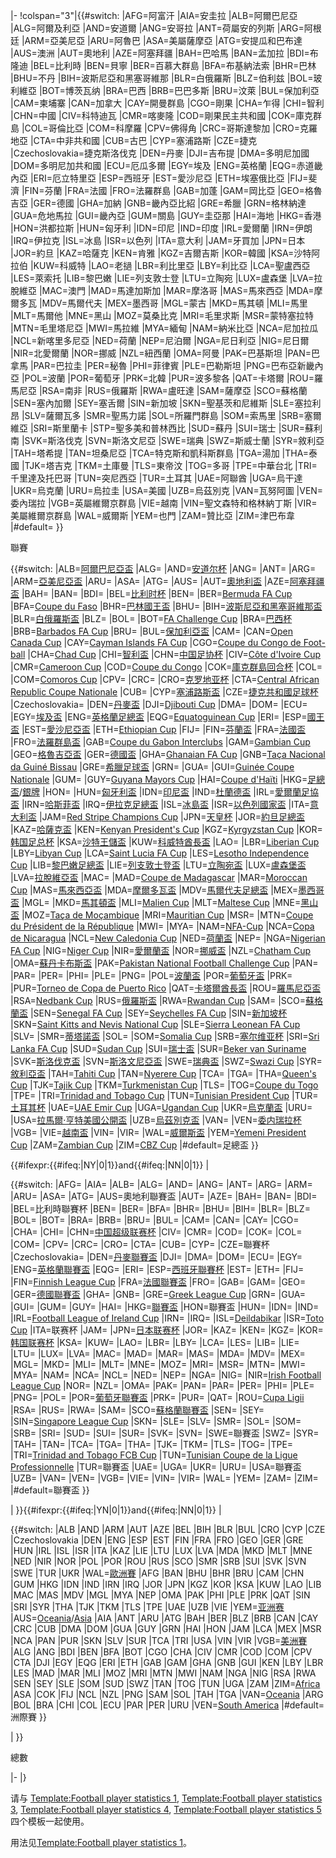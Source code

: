 {{Football player statistics 1}}
<onlyinclude>|-
!colspan="3"|{{#switch:{{{1}}}
|AFG=阿富汗
|AIA=安圭拉
|ALB=阿爾巴尼亞
|ALG=阿爾及利亞
|AND=安道爾
|ANG=安哥拉
|ANT=荷屬安的列斯
|ARG=阿根廷
|ARM=亞美尼亞
|ARU=阿魯巴
|ASA=美屬薩摩亞
|ATG=安提瓜和巴布達
|AUS=澳洲
|AUT=奧地利
|AZE=阿塞拜疆
|BAH=巴哈馬
|BAN=孟加拉
|BDI=布隆迪
|BEL=比利時
|BEN=貝寧
|BER=百慕大群島
|BFA=布基納法索
|BHR=巴林
|BHU=不丹
|BIH=波斯尼亞和黑塞哥維那
|BLR=白俄羅斯
|BLZ=伯利兹
|BOL=玻利維亞
|BOT=博茨瓦纳
|BRA=巴西 
|BRB=巴巴多斯
|BRU=汶萊
|BUL=保加利亞
|CAM=柬埔寨
|CAN=加拿大
|CAY=開曼群島
|CGO=剛果
|CHA=乍得
|CHI=智利
|CHN=中國
|CIV=科特迪瓦
|CMR=喀麥隆
|COD=剛果民主共和國
|COK=庫克群島
|COL=哥倫比亞
|COM=科摩羅
|CPV=佛得角
|CRC=哥斯達黎加
|CRO=克羅地亞
|CTA=中非共和國
|CUB=古巴
|CYP=塞浦路斯
|CZE=捷克
|Czechoslovakia=捷克斯洛伐克
|DEN=丹麥
|DJI=吉布提
|DMA=多明尼加國
|DOM=多明尼加共和國
|ECU=厄瓜多爾
|EGY=埃及
|ENG=英格蘭
|EQG=赤道畿內亞
|ERI=厄立特里亞
|ESP=西班牙
|EST=愛沙尼亞
|ETH=埃塞俄比亞
|FIJ=斐濟
|FIN=芬蘭
|FRA=法國
|FRO=法羅群島
|GAB=加蓬
|GAM=岡比亞
|GEO=格魯吉亞
|GER=德國
|GHA=加納
|GNB=畿內亞比紹
|GRE=希臘
|GRN=格林納達
|GUA=危地馬拉
|GUI=畿內亞
|GUM=關島
|GUY=圭亞那
|HAI=海地
|HKG=香港
|HON=洪都拉斯
|HUN=匈牙利
|IDN=印尼
|IND=印度
|IRL=愛爾蘭
|IRN=伊朗
|IRQ=伊拉克
|ISL=冰島
|ISR=以色列
|ITA=意大利
|JAM=牙買加
|JPN=日本
|JOR=約旦
|KAZ=哈薩克
|KEN=肯雅
|KGZ=吉爾吉斯
|KOR=韓國
|KSA=沙特阿拉伯
|KUW=科威特
|LAO=老撾
|LBR=利比里亞
|LBY=利比亞
|LCA=聖盧西亞
|LES=萊索托
|LIB=黎巴嫩
|LIE=列支敦士登
|LTU=立陶宛
|LUX=盧森堡
|LVA=拉脫維亞
|MAC=澳門
|MAD=馬達加斯加
|MAR=摩洛哥
|MAS=馬來西亞
|MDA=摩爾多瓦
|MDV=馬爾代夫
|MEX=墨西哥
|MGL=蒙古
|MKD=馬其頓
|MLI=馬里
|MLT=馬爾他
|MNE=黑山
|MOZ=莫桑比克
|MRI=毛里求斯
|MSR=蒙特塞拉特
|MTN=毛里塔尼亞
|MWI=馬拉維
|MYA=緬甸
|NAM=納米比亞
|NCA=尼加拉瓜
|NCL=新喀里多尼亞
|NED=荷蘭
|NEP=尼泊爾
|NGA=尼日利亞
|NIG=尼日爾
|NIR=北愛爾蘭
|NOR=挪威
|NZL=紐西蘭
|OMA=阿曼
|PAK=巴基斯坦
|PAN=巴拿馬
|PAR=巴拉圭
|PER=秘魯
|PHI=菲律賓
|PLE=巴勒斯坦
|PNG=巴布亞新畿內亞
|POL=波蘭
|POR=葡萄牙
|PRK=北韓
|PUR=波多黎各
|QAT=卡塔爾
|ROU=羅馬尼亞 	
|RSA=南非
|RUS=俄羅斯
|RWA=盧旺達
|SAM=薩摩亞
|SCO=蘇格蘭
|SEN=塞內加爾
|SEY=塞舌爾
|SIN=新加坡
|SKN=聖基茨和尼維斯
|SLE=塞拉利昂
|SLV=薩爾瓦多
|SMR=聖馬力諾
|SOL=所羅門群島
|SOM=索馬里
|SRB=塞爾維亞
|SRI=斯里蘭卡
|STP=聖多美和普林西比 
|SUD=蘇丹
|SUI=瑞士
|SUR=蘇利南
|SVK=斯洛伐克
|SVN=斯洛文尼亞
|SWE=瑞典
|SWZ=斯威士蘭
|SYR=敘利亞
|TAH=塔希提
|TAN=坦桑尼亞
|TCA=特克斯和凱科斯群島
|TGA=湯加
|THA=泰國
|TJK=塔吉克
|TKM=土庫曼
|TLS=東帝汶
|TOG=多哥
|TPE=中華台北
|TRI=千里達及托巴哥
|TUN=突尼西亞
|TUR=土耳其
|UAE=阿聯酋
|UGA=烏干達
|UKR=烏克蘭
|URU=烏拉圭
|USA=美國
|UZB=烏茲別克
|VAN=瓦努阿圖
|VEN=委內瑞拉
|VGB=英屬維爾京群島
|VIE=越南
|VIN=聖文森特和格林納丁斯
|VIR=美屬維爾京群島
|WAL=威爾斯
|YEM=也門
|ZAM=贊比亞
|ZIM=津巴布韋
|#default={{{1|國家}}}
}}
<th colspan="2">聯賽</th><th colspan="2">{{#switch:{{{1}}}
|ALB=[[阿爾巴尼亞盃]]
|ALG={{le|阿尔及利亚杯|Algerian Cup}}
|AND=[[安道尔杯]]
|ANG={{le|安哥拉杯|Taça de Angola}}
|ANT=
|ARG=
|ARM=[[亞美尼亞盃]]
|ARU=
|ASA=
|ATG=
|AUS=
|AUT=[[奧地利盃]]
|AZE=[[阿塞拜疆盃]]
|BAH={{le|大巴哈马足协杯|Grand Bahama FA Cup}}
|BAN={{le|孟加拉联合会杯|Bangladesh Federation Cup}}
|BDI={{le|布隆迪杯|Burundian Cup}}
|BEL=[[比利时杯]]
|BEN={{le|贝宁杯|Benin Cup}}
|BER=[[Bermuda FA Cup]]
|BFA=[[Coupe du Faso]]
|BHR=[[巴林國王盃]]
|BHU=
|BIH=[[波斯尼亞和黑塞哥維那盃]]
|BLR=[[白俄羅斯盃]]
|BLZ=
|BOL=
|BOT=[[FA Challenge Cup (Botswana)|FA Challenge Cup]]
|BRA=[[巴西杯]]
|BRB=[[Barbados FA Cup]]
|BRU=
|BUL=[[保加利亞盃]]
|CAM=
|CAN=[[Open Canada Cup]]
|CAY=[[Cayman Islands FA Cup]]
|CGO=[[Coupe du Congo de Foot-ball]]
|CHA=[[Chad Cup]]
|CHI=[[智利盃]]
|CHN=[[中国足协杯]]
|CIV=[[Côte d'Ivoire Cup]]
|CMR=[[Cameroon Cup]]
|COD=[[Coupe du Congo]]
|COK=[[庫克群島回合杯]]
|COL=
|COM=[[Comoros Cup]]
|CPV=
|CRC=
|CRO=[[克罗地亚杯]]
|CTA=[[Central African Republic Coupe Nationale]]
|CUB=
|CYP=[[塞浦路斯盃]]
|CZE=[[捷克共和國足球杯]]
|Czechoslovakia=
|DEN=[[丹麥盃]]
|DJI=[[Djibouti Cup]]
|DMA=
|DOM=
|ECU=
|EGY=[[埃及盃]]
|ENG=[[英格蘭足總盃]]
|EQG=[[Equatoguinean Cup]]
|ERI=
|ESP=[[國王盃]]
|EST=[[愛沙尼亞盃]]
|ETH=[[Ethiopian Cup]]
|FIJ=
|FIN=[[芬蘭盃]]
|FRA=[[法國盃]]
|FRO=[[法羅群島盃]]
|GAB=[[Coupe du Gabon Interclubs]]
|GAM=[[Gambian Cup]]
|GEO=[[格魯吉亞盃]]
|GER=[[德國盃]]
|GHA=[[Ghanaian FA Cup]]
|GNB=[[Taça Nacional da Guiné Bissau]]
|GRE=[[希臘足球盃]]
|GRN=
|GUA=
|GUI=[[Guinée Coupe Nationale]]
|GUM=
|GUY=[[Guyana Mayors Cup]]
|HAI=[[Coupe d'Haïti]]
|HKG=[[香港足總盃|足總盃]]/[[香港高級組銀牌|銀牌]]
|HON={{le|洪都拉斯杯|Honduran Cup}}
|HUN=[[匈牙利盃]]
|IDN=[[印尼盃]]
|IND=[[杜蘭德盃]]
|IRL=[[愛爾蘭足協盃]]
|IRN=[[哈斯菲盃]]
|IRQ=[[伊拉克足總盃]]
|ISL=[[冰島盃]]
|ISR=[[以色列國家盃]]
|ITA=[[意大利盃]]
|JAM=[[Red Stripe Champions Cup]]
|JPN=[[天皇杯]]
|JOR=[[約旦足總盃]]
|KAZ=[[哈薩克盃]]
|KEN=[[Kenyan President's Cup]]
|KGZ=[[Kyrgyzstan Cup]]
|KOR=[[韩国足总杯]]
|KSA=[[沙特王儲盃]]
|KUW=[[科威特酋長盃]]
|LAO=
|LBR=[[Liberian Cup]]
|LBY=[[Libyan Cup]]
|LCA=[[Saint Lucia FA Cup]]
|LES=[[Lesotho Independence Cup]]
|LIB=[[黎巴嫩足總盃]]
|LIE=[[列支敦士登盃]]
|LTU=[[立陶宛盃]]
|LUX=[[盧森堡盃]]
|LVA=[[拉脫維亞盃]]
|MAC=
|MAD=[[Coupe de Madagascar]]
|MAR=[[Moroccan Cup]]
|MAS=[[馬來西亞盃]]
|MDA=[[摩爾多瓦盃]]
|MDV=[[馬爾代夫足總盃]]
|MEX=[[墨西哥盃]]
|MGL=
|MKD=[[馬其頓盃]]
|MLI=[[Malien Cup]]
|MLT=[[Maltese Cup]]
|MNE=[[黑山盃]]
|MOZ=[[Taça de Moçambique]]
|MRI=[[Mauritian Cup]]
|MSR=
|MTN=[[Coupe du Président de la République]]
|MWI=
|MYA=
|NAM=[[NFA-Cup]]
|NCA=[[Copa de Nicaragua]]
|NCL=[[New Caledonia Cup]]
|NED=[[荷蘭盃]]
|NEP=
|NGA=[[Nigerian FA Cup]]
|NIG=[[Niger Cup]]
|NIR=[[愛爾蘭盃]]
|NOR=[[挪威盃]]
|NZL=[[Chatham Cup]]
|OMA=[[蘇丹卡布斯盃]]
|PAK=[[Pakistan National Football Challenge Cup]]
|PAN=
|PAR=
|PER=
|PHI=
|PLE=
|PNG=
|POL=[[波蘭盃]]
|POR=[[葡萄牙盃]]
|PRK=
|PUR=[[Torneo de Copa de Puerto Rico]]
|QAT=[[卡塔爾酋長盃]]
|ROU=[[羅馬尼亞盃]]
|RSA=[[Nedbank Cup]]
|RUS=[[俄羅斯盃]]
|RWA=[[Rwandan Cup]]
|SAM=
|SCO=[[蘇格蘭盃]]
|SEN=[[Senegal FA Cup]]
|SEY=[[Seychelles FA Cup]]
|SIN=[[新加坡杯]]
|SKN=[[Saint Kitts and Nevis National Cup]]
|SLE=[[Sierra Leonean FA Cup]]
|SLV=
|SMR=[[蒂塔諾盃]]
|SOL=
|SOM=[[Somalia Cup]]
|SRB=[[塞尔维亚杯]]
|SRI=[[Sri Lanka FA Cup]]
|SUD=[[Sudan Cup]]
|SUI=[[瑞士盃]]
|SUR=[[Beker van Suriname]]
|SVK=[[斯洛伐克盃]]
|SVN=[[斯洛文尼亞盃]]
|SWE=[[瑞典盃]]
|SWZ=[[Swazi Cup]]
|SYR=[[敘利亞盃]]
|TAH=[[Tahiti Cup]]
|TAN=[[Nyerere Cup]]
|TCA=
|TGA=
|THA=[[Queen's Cup]]
|TJK=[[Tajik Cup]]
|TKM=[[Turkmenistan Cup]]
|TLS=
|TOG=[[Coupe du Togo]]
|TPE=
|TRI=[[Trinidad and Tobago Cup]]
|TUN=[[Tunisian President Cup]]
|TUR=[[土耳其杯]]
|UAE=[[UAE Emir Cup]]
|UGA=[[Ugandan Cup]]
|UKR=[[烏克蘭盃]]
|URU=
|USA=[[拉馬爾·亨特美國公開盃]]
|UZB=[[烏茲別克盃]]
|VAN=
|VEN=[[委内瑞拉杯]]
|VGB=
|VIE=[[越南盃]]
|VIN=
|VIR=
|WAL=[[威爾斯盃]]
|YEM=[[Yemeni President Cup]]
|ZAM=[[Zambian Cup]]
|ZIM=[[CBZ Cup]]
|#default=足總盃 
}}</th>
{{#ifexpr:{{#ifeq:{{uc:{{{2|ALL}}}}}|NY|0|1}}and{{#ifeq:{{uc:{{{2|ALL}}}}}|NN|0|1}}
|<th colspan="2">
{{#switch:{{{1}}}
|AFG=
|AIA=
|ALB=
|ALG=
|AND=
|ANG=
|ANT=
|ARG=
|ARM=
|ARU=
|ASA=
|ATG=
|AUS=奧地利聯賽盃
|AUT=
|AZE=
|BAH=
|BAN=
|BDI=
|BEL=比利時聯賽杯
|BEN=
|BER=
|BFA=
|BHR=
|BHU=
|BIH=
|BLR=
|BLZ=
|BOL=
|BOT=
|BRA=
|BRB=
|BRU=
|BUL=
|CAM=
|CAN=
|CAY=
|CGO=
|CHA=
|CHI=
|CHN=[[中国超级联赛杯]]
|CIV=
|CMR=
|COD=
|COK=
|COL=
|COM=
|CPV=
|CRC=
|CRO=
|CTA=
|CUB=
|CYP=
|CZE=聯賽杯
|Czechoslovakia=
|DEN=[[丹麥聯賽盃]]
|DJI=
|DMA=
|DOM=
|ECU=
|EGY=
|ENG=[[英格蘭聯賽盃]]
|EQG=
|ERI=
|ESP=[[西班牙聯賽杯]]
|EST=
|ETH=
|FIJ=
|FIN=[[Finnish League Cup]]
|FRA=[[法國聯賽盃]]
|FRO=
|GAB=
|GAM=
|GEO=
|GER=[[德國聯賽盃]]
|GHA=
|GNB=
|GRE=[[Greek League Cup]]
|GRN=
|GUA=
|GUI=
|GUM=
|GUY=
|HAI=
|HKG=[[香港聯賽盃|聯賽盃]]
|HON=聯賽盃
|HUN=
|IDN=
|IND=
|IRL=[[Football League of Ireland Cup]]
|IRN=
|IRQ=
|ISL=[[Deildabikar]]
|ISR=[[Toto Cup]]
|ITA=联赛杯
|JAM=
|JPN=[[日本联赛杯]]
|JOR=
|KAZ=
|KEN=
|KGZ=
|KOR=[[韩国联赛杯]]
|KSA=
|KUW=
|LAO=
|LBR=
|LBY=
|LCA=
|LES=
|LIB=
|LIE=
|LTU=
|LUX=
|LVA=
|MAC=
|MAD=
|MAR=
|MAS=
|MDA=
|MDV=
|MEX=
|MGL=
|MKD=
|MLI=
|MLT=
|MNE=
|MOZ=
|MRI=
|MSR=
|MTN=
|MWI=
|MYA=
|NAM=
|NCA=
|NCL=
|NED=
|NEP=
|NGA=
|NIG=
|NIR=[[Irish Football League Cup]]
|NOR=
|NZL=
|OMA=
|PAK=
|PAN=
|PAR=
|PER=
|PHI=
|PLE=
|PNG=
|POL=
|POR=[[葡萄牙聯賽盃]]
|PRK=
|PUR=
|QAT=
|ROU=[[Cupa Ligii]]
|RSA=
|RUS=
|RWA=
|SAM=
|SCO=[[蘇格蘭聯賽盃]]
|SEN=
|SEY=
|SIN=[[Singapore League Cup]]
|SKN=
|SLE=
|SLV=
|SMR=
|SOL=
|SOM=
|SRB=
|SRI=
|SUD=
|SUI=
|SUR=
|SVK=
|SVN=
|SWE=聯賽盃
|SWZ=
|SYR=
|TAH=
|TAN=
|TCA=
|TGA=
|THA=
|TJK=
|TKM=
|TLS=
|TOG=
|TPE=
|TRI=[[Trinidad and Tobago FCB Cup]]
|TUN=[[Tunisian Coupe de la Ligue Professionnelle]]
|TUR=聯賽盃
|UAE=
|UGA=
|UKR=
|URU=
|USA=聯賽盃
|UZB=
|VAN=
|VEN=
|VGB=
|VIE=
|VIN=
|VIR=
|WAL=
|YEM=
|ZAM=
|ZIM=
|#default=聯賽盃 
}}</th>
|<!--nul-->
}}{{#ifexpr:{{#ifeq:{{uc:{{{2|ALL}}}}}|YN|0|1}}and{{#ifeq:{{uc:{{{2|ALL}}}}}|NN|0|1}}
|<th colspan="2">
{{#switch:{{{1}}}
|ALB
|AND
|ARM
|AUT
|AZE
|BEL
|BIH
|BLR
|BUL
|CRO
|CYP
|CZE
|Czechoslovakia
|DEN
|ENG
|ESP
|EST
|FIN
|FRA
|FRO
|GEO
|GER
|GRE
|HUN
|IRL
|ISL
|ISR
|ITA
|KAZ
|LIE
|LTU
|LUX
|LVA
|MDA
|MKD
|MLT
|MNE
|NED
|NIR
|NOR
|POL
|POR
|ROU
|RUS
|SCO
|SMR
|SRB
|SUI
|SVK
|SVN
|SWE
|TUR
|UKR
|WAL=[[UEFA|歐洲賽]]
|AFG
|BAN
|BHU
|BHR
|BRU
|CAM
|CHN
|GUM
|HKG
|IDN
|IND
|IRN
|IRQ
|JOR
|JPN
|KGZ
|KOR
|KSA
|KUW
|LAO
|LIB
|MAC
|MAS
|MDV
|MGL
|MYA
|NEP
|OMA
|PAK
|PHI
|PLE
|PRK
|QAT
|SIN
|SRI
|SYR
|THA
|TJK
|TKM
|TLS
|TPE
|UAE
|UZB
|VIE
|YEM=[[亚洲足球联合总会|亚洲赛]]
|AUS=[[Oceania Football Confederation|Oceania]]/[[Asian Football Confederation|Asia]]
|AIA
|ANT
|ARU
|ATG
|BAH
|BER
|BLZ
|BRB
|CAN
|CAY
|CRC
|CUB
|DMA
|DOM
|GUA
|GUY
|GRN
|HAI
|HON
|JAM
|LCA
|MEX
|MSR
|NCA
|PAN
|PUR
|SKN
|SLV
|SUR
|TCA
|TRI
|USA
|VIN
|VIR
|VGB=[[中北美洲及加勒比海足球協會|美洲賽]]
|ALG
|ANG
|BDI
|BEN
|BFA
|BOT
|CGO
|CHA
|CIV
|CMR
|COD
|COM
|CPV
|CTA
|DJI
|EGY
|EQG
|ERI
|ETH
|GAB
|GAM
|GHA
|GNB
|GUI
|KEN
|LBY
|LBR
|LES
|MAD
|MAR
|MLI
|MOZ
|MRI
|MTN
|MWI
|NAM
|NGA
|NIG
|RSA
|RWA
|SEN
|SEY
|SLE
|SOM
|SUD
|SWZ
|TAN
|TOG
|TUN
|UGA
|ZAM
|ZIM=[[Confederation of African Football|Africa]]
|ASA
|COK
|FIJ
|NCL
|NZL
|PNG
|SAM
|SOL
|TAH
|TGA
|VAN=[[Oceania Football Confederation|Oceania]]
|ARG
|BOL
|BRA
|CHI
|COL
|ECU
|PAR
|PER
|URU
|VEN=[[CONMEBOL|South America]]
|#default=洲際賽
}}</th>
|<!--nul-->
}}
<th colspan="2">總數</th></onlyinclude>
|-
|}<noinclude>

请与 [[Template:Football player statistics 1]], [[Template:Football player statistics 3]], [[Template:Football player statistics 4]], [[Template:Football player statistics 5]]四个模板一起使用。

用法见[[Template:Football player statistics 1]]。
[[Category:足球模板|{{PAGENAME}}]]

</noinclude>